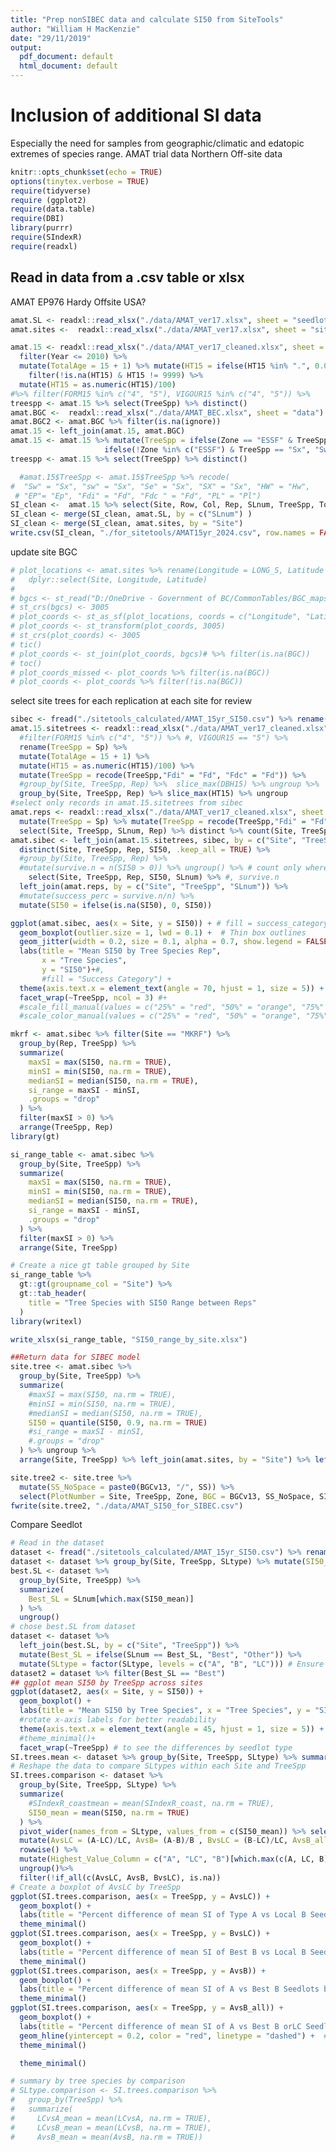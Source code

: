```yaml
---
title: "Prep nonSIBEC data and calculate SI50 from SiteTools"
author: "William H MacKenzie"
date: "29/11/2019"
output:
  pdf_document: default
  html_document: default
---
```

# Inclusion of additional SI data
Especially the need for samples from geographic/climatic and edatopic extremes of species range.
AMAT trial data
Northern Off-site data

```r
knitr::opts_chunk$set(echo = TRUE)
options(tinytex.verbose = TRUE)
require(tidyverse)
require (ggplot2)
require(data.table)
require(DBI)
library(purrr)
require(SIndexR)
require(readxl)
```

## Read in data from a .csv table or xlsx
AMAT
EP976
Hardy Offsite
USA?

```r
amat.SL <- readxl::read_xlsx("./data/AMAT_ver17.xlsx", sheet = "seedlots") %>% mutate(TreeSpp = Sp) %>% select(SLnum, SLtype) 
amat.sites <-  readxl::read_xlsx("./data/AMAT_ver17.xlsx", sheet = "sites") %>% select(Site, SiteName, BECvar, LAT_S, LONG_S, ELEV_S)

amat.15 <- readxl::read_xlsx("./data/AMAT_ver17_cleaned.xlsx", sheet = "growth")  %>% rename(TreeSpp = Sp) %>%
  filter(Year <= 2010) %>% 
  mutate(TotalAge = 15 + 1) %>% mutate(HT15 = ifelse(HT15 %in% ".", 0.01, HT15)) %>% 
    filter(!is.na(HT15) & HT15 != 9999) %>% 
  mutate(HT15 = as.numeric(HT15)/100)
#%>% filter(FORM15 %in% c("4", "5"), VIGOUR15 %in% c("4", "5")) %>% 
treespp <- amat.15 %>% select(TreeSpp) %>% distinct()
amat.BGC <-  readxl::read_xlsx("./data/AMAT_BEC.xlsx", sheet = "data") 
amat.BGC2 <- amat.BGC %>% filter(is.na(ignore))
amat.15 <- left_join(amat.15, amat.BGC)
amat.15 <- amat.15 %>% mutate(TreeSpp = ifelse(Zone == "ESSF" & TreeSpp == "Sx", "Se", 
                     ifelse(!Zone %in% c("ESSF") & TreeSpp == "Sx", "Sw", TreeSpp)))
treespp <- amat.15 %>% select(TreeSpp) %>% distinct()

  #amat.15$TreeSpp <- amat.15$TreeSpp %>% recode(
#  "Sw" = "Sx", "sw" = "Sx", "Se" = "Sx", "SX" = "Sx", "HW" = "Hw",
 # "EP"= "Ep", "Fdi" = "Fd", "Fdc " = "Fd", "PL" = "Pl")
SI_clean <-  amat.15 %>% select(Site, Row, Col, Rep, SLnum, TreeSpp, TotalAge, HT15, Zone, BGCv13)
SI_clean <- merge(SI_clean, amat.SL, by = c("SLnum") )
SI_clean <- merge(SI_clean, amat.sites, by = "Site") 
write.csv(SI_clean, "./for_sitetools/AMAT15yr_2024.csv", row.names = FALSE)
```
update site BGC
```r
# plot_locations <- amat.sites %>% rename(Longitude = LONG_S, Latitude = LAT_S) %>%
#   dplyr::select(Site, Longitude, Latitude)
# 
# bgcs <- st_read("D:/OneDrive - Government of BC/CommonTables/BGC_maps/BGCv13_2_clipped_dissolved.gpkg", crs = 3005)
# st_crs(bgcs) <- 3005
# plot_coords <- st_as_sf(plot_locations, coords = c("Longitude", "Latitude"), crs = 4269)
# plot_coords <- st_transform(plot_coords, 3005) 
# st_crs(plot_coords) <- 3005
# tic()
# plot_coords <- st_join(plot_coords, bgcs)# %>% filter(is.na(BGC))
# toc()
# plot_coords_missed <- plot_coords %>% filter(is.na(BGC))
# plot_coords <- plot_coords %>% filter(!is.na(BGC))
```
select site trees for each replication at each site for review
```r
sibec <- fread("./sitetools_calculated/AMAT_15yr_SI50.csv") %>% rename(TreeSpp = Species, SI50 = `Site Index m`) %>% mutate(TreeSpp = recode(TreeSpp,"Fdi" = "Fd", "Fdc" = "Fd", "Sw" = "Sx", "Se" = "Sx")) %>% select(Site, Rep, Row, Col, TreeSpp, SI50, SLnum)
amat.15.sitetrees <- readxl::read_xlsx("./data/AMAT_ver17_cleaned.xlsx", sheet = "growth") %>%
  #filter(FORM15 %in% c("4", "5")) %>% #, VIGOUR15 == "5") %>%
  rename(TreeSpp = Sp) %>%
  mutate(TotalAge = 15 + 1) %>%
  mutate(HT15 = as.numeric(HT15)/100) %>% 
  mutate(TreeSpp = recode(TreeSpp,"Fdi" = "Fd", "Fdc" = "Fd")) %>% 
  #group_by(Site, TreeSpp, Rep) %>%  slice_max(DBH15) %>% ungroup %>%
  group_by(Site, TreeSpp, Rep) %>% slice_max(HT15) %>% ungroup
#select only records in amat.15.sitetrees from sibec
amat.reps <- readxl::read_xlsx("./data/AMAT_ver17_cleaned.xlsx", sheet = "growth") %>%
  mutate(TreeSpp = Sp) %>% mutate(TreeSpp = recode(TreeSpp,"Fdi" = "Fd", "Fdc" = "Fd", "Sw" = "Sx", "Se" = "Sx"))%>%
  select(Site, TreeSpp, SLnum, Rep) %>% distinct %>% count(Site, TreeSpp, SLnum)
amat.sibec <- left_join(amat.15.sitetrees, sibec, by = c("Site", "TreeSpp", "Rep", "SLnum", "Row", "Col")) %>%
  distinct(Site, TreeSpp, Rep, SI50, .keep_all = TRUE) %>%
  #group_by(Site, TreeSpp, Rep) %>%
  #mutate(survive.n = n(SI50 > 0)) %>% ungroup() %>% # count only where SI50 > 0
    select(Site, TreeSpp, Rep, SI50, SLnum) %>% #, survive.n
  left_join(amat.reps, by = c("Site", "TreeSpp", "SLnum")) %>%
  #mutate(success_perc = survive.n/n) %>% 
  mutate(SI50 = ifelse(is.na(SI50), 0, SI50))

ggplot(amat.sibec, aes(x = Site, y = SI50)) + # fill = success_category
  geom_boxplot(outlier.size = 1, lwd = 0.1) +  # Thin box outlines
  geom_jitter(width = 0.2, size = 0.1, alpha = 0.7, show.legend = FALSE) +  # Jittered points
  labs(title = "Mean SI50 by Tree Species Rep",
       x = "Tree Species",
       y = "SI50")+#,
       #fill = "Success Category") +
  theme(axis.text.x = element_text(angle = 70, hjust = 1, size = 5)) +
  facet_wrap(~TreeSpp, ncol = 3) #+
  #scale_fill_manual(values = c("25%" = "red", "50%" = "orange", "75%" = "yellow", "100%" = "green")) +
  #scale_color_manual(values = c("25%" = "red", "50%" = "orange", "75%" = "yellow", "100%" = "green"))

mkrf <- amat.sibec %>% filter(Site == "MKRF") %>% 
  group_by(Rep, TreeSpp) %>%
  summarize(
    maxSI = max(SI50, na.rm = TRUE),
    minSI = min(SI50, na.rm = TRUE),
    medianSI = median(SI50, na.rm = TRUE),
    si_range = maxSI - minSI,
    .groups = "drop"
  ) %>%
  filter(maxSI > 0) %>%
  arrange(TreeSpp, Rep)
library(gt)

si_range_table <- amat.sibec %>%
  group_by(Site, TreeSpp) %>%
  summarize(
    maxSI = max(SI50, na.rm = TRUE),
    minSI = min(SI50, na.rm = TRUE),
    medianSI = median(SI50, na.rm = TRUE),
    si_range = maxSI - minSI,
    .groups = "drop"
  ) %>%
  filter(maxSI > 0) %>%
  arrange(Site, TreeSpp)

# Create a nice gt table grouped by Site
si_range_table %>%
  gt::gt(groupname_col = "Site") %>%
  gt::tab_header(
    title = "Tree Species with SI50 Range between Reps"
  )
library(writexl)

write_xlsx(si_range_table, "SI50_range_by_site.xlsx")

##Return data for SIBEC model
site.tree <- amat.sibec %>%
  group_by(Site, TreeSpp) %>%
  summarize(
    #maxSI = max(SI50, na.rm = TRUE),
    #minSI = min(SI50, na.rm = TRUE),
    #medianSI = median(SI50, na.rm = TRUE),
    SI50 = quantile(SI50, 0.9, na.rm = TRUE) 
    #si_range = maxSI - minSI,
    #.groups = "drop"
  ) %>% ungroup %>% 
  arrange(Site, TreeSpp) %>% left_join(amat.sites, by = "Site") %>% left_join(amat.BGC2, by = "Site") %>% data.frame

site.tree2 <- site.tree %>%
  mutate(SS_NoSpace = paste0(BGCv13, "/", SS)) %>%
  select(PlotNumber = Site, TreeSpp, Zone, BGC = BGCv13, SS_NoSpace, SI50,Latitude = LAT_S, Longitude = LONG_S, Elevation = ELEV_S, MoistureRegime = rSMR, NutrientRegime =  SNR) %>% mutate(SlopeGradient = 0, Aspect = 0)
fwrite(site.tree2, "./data/AMAT_SI50_for_SIBEC.csv")
```


Compare Seedlot
```r
# Read in the dataset
dataset <- fread("./sitetools_calculated/AMAT_15yr_SI50.csv") %>% rename(TreeSpp = Species, SI50 = `Site Index m`) %>% mutate(TreeSpp = recode(TreeSpp,"Fd" = "Fdi", "Fd" = "Fdi"))
dataset <- dataset %>% group_by(Site, TreeSpp, SLtype) %>% mutate(SI50_mean = mean(SI50))
best.SL <- dataset %>%
  group_by(Site, TreeSpp) %>%
  summarize(
    Best_SL = SLnum[which.max(SI50_mean)]
  ) %>%
  ungroup()
# chose best.SL from dataset
dataset <- dataset %>%
  left_join(best.SL, by = c("Site", "TreeSpp")) %>%
  mutate(Best_SL = ifelse(SLnum == Best_SL, "Best", "Other")) %>%
  mutate(SLtype = factor(SLtype, levels = c("A", "B", "LC"))) # Ensure SLtype is a factor with specific levels
dataset2 = dataset %>% filter(Best_SL == "Best")
## ggplot mean SI50 by TreeSpp across sites
ggplot(dataset2, aes(x = Site, y = SI50)) +
  geom_boxplot() +
  labs(title = "Mean SI50 by Tree Species", x = "Tree Species", y = "SI50") +
  #rotate x-axis labels for better readability
  theme(axis.text.x = element_text(angle = 45, hjust = 1, size = 5)) +
  #theme_minimal()+
  facet_wrap(~TreeSpp) # to see the differences by seedlot type
SI.trees.mean <- dataset %>% group_by(Site, TreeSpp, SLtype) %>% summarize(SI50_mean = mean(SI50))
# Reshape the data to compare SLtypes within each Site and TreeSpp
SI.trees.comparison <- dataset %>%
  group_by(Site, TreeSpp, SLtype) %>%
  summarize(
    #SIndexR_coastmean = mean(SIndexR_coast, na.rm = TRUE),
    SI50_mean = mean(SI50, na.rm = TRUE)
  ) %>%
  pivot_wider(names_from = SLtype, values_from = c(SI50_mean)) %>% select(Site, TreeSpp, A, B, LC) %>%
  mutate(AvsLC = (A-LC)/LC, AvsB= (A-B)/B , BvsLC = (B-LC)/LC, AvsB_all = (A - pmax(B, LC, na.rm = TRUE)) / pmax(B, LC, na.rm = TRUE))  %>%
  rowwise() %>%
  mutate(Highest_Value_Column = c("A", "LC", "B")[which.max(c(A, LC, B))]) %>%
  ungroup()%>%
  filter(!if_all(c(AvsLC, AvsB, BvsLC), is.na))
# Create a boxplot of AvsLC by TreeSpp
ggplot(SI.trees.comparison, aes(x = TreeSpp, y = AvsLC)) +
  geom_boxplot() +
  labs(title = "Percent difference of mean SI of Type A vs Local B Seedlots by TreeSpp", x = "Tree Species", y = "AvsLC") +
  theme_minimal()
ggplot(SI.trees.comparison, aes(x = TreeSpp, y = BvsLC)) +
  geom_boxplot() +
  labs(title = "Percent difference of mean SI of Best B vs Local B Seedlots by TreeSpp", x = "Tree Species", y = "AvsLC") +
  theme_minimal()
ggplot(SI.trees.comparison, aes(x = TreeSpp, y = AvsB)) +
  geom_boxplot() +
  labs(title = "Percent difference of mean SI of A vs Best B Seedlots by TreeSpp", x = "Tree Species", y = "AvsLC") +
  theme_minimal()
ggplot(SI.trees.comparison, aes(x = TreeSpp, y = AvsB_all)) +
  geom_boxplot() +
  labs(title = "Percent difference of mean SI of A vs Best B orLC Seedlots by TreeSpp", x = "Tree Species", y = "AvsLC") +
  geom_hline(yintercept = 0.2, color = "red", linetype = "dashed") +  # Corrected from abline()
  theme_minimal()

  theme_minimal()

# summary by tree species by comparison
# SLtype.comparison <- SI.trees.comparison %>%
#   group_by(TreeSpp) %>%
#   summarize(
#     LCvsA_mean = mean(LCvsA, na.rm = TRUE),
#     LCvsB_mean = mean(LCvsB, na.rm = TRUE),
#     AvsB_mean = mean(AvsB, na.rm = TRUE))
```


